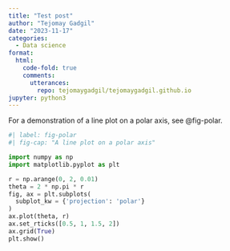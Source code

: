 ```yaml
---
title: "Test post"
author: "Tejomay Gadgil"
date: "2023-11-17"
categories:
  - Data science
format:
  html:
    code-fold: true
    comments:
      utterances:
        repo: tejomaygadgil/tejomaygadgil.github.io
jupyter: python3
---
```


For a demonstration of a line plot on a polar axis, see @fig-polar.

```python
#| label: fig-polar
#| fig-cap: "A line plot on a polar axis"

import numpy as np
import matplotlib.pyplot as plt

r = np.arange(0, 2, 0.01)
theta = 2 * np.pi * r
fig, ax = plt.subplots(
  subplot_kw = {'projection': 'polar'} 
)
ax.plot(theta, r)
ax.set_rticks([0.5, 1, 1.5, 2])
ax.grid(True)
plt.show()
```